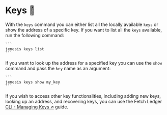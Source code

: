 # Keys 🔑

With the `keys` command you can either list all the locally available `keys` or show the address of a specific key.
If you want to list all the `keys` available, run the following command:

    ```
    jenesis keys list
    ```

If you want to look up the address for a specified key you can use the `show` command and pass the `key` name as an argument:

    ```
    jenesis keys show my_key
    ```

If you wish to access other key functionalities, including adding new keys, looking up an address, and recovering keys, you can use the Fetch Ledger [CLI - Managing Keys ↗️](/guides/fetch-network/ledger/cli/keys) guide.
